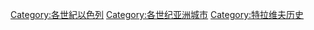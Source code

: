 
[[Category:各世紀以色列|Category:各世紀以色列]]
[[Category:各世纪亚洲城市|Category:各世纪亚洲城市]]
[[Category:特拉维夫历史|Category:特拉维夫历史]]